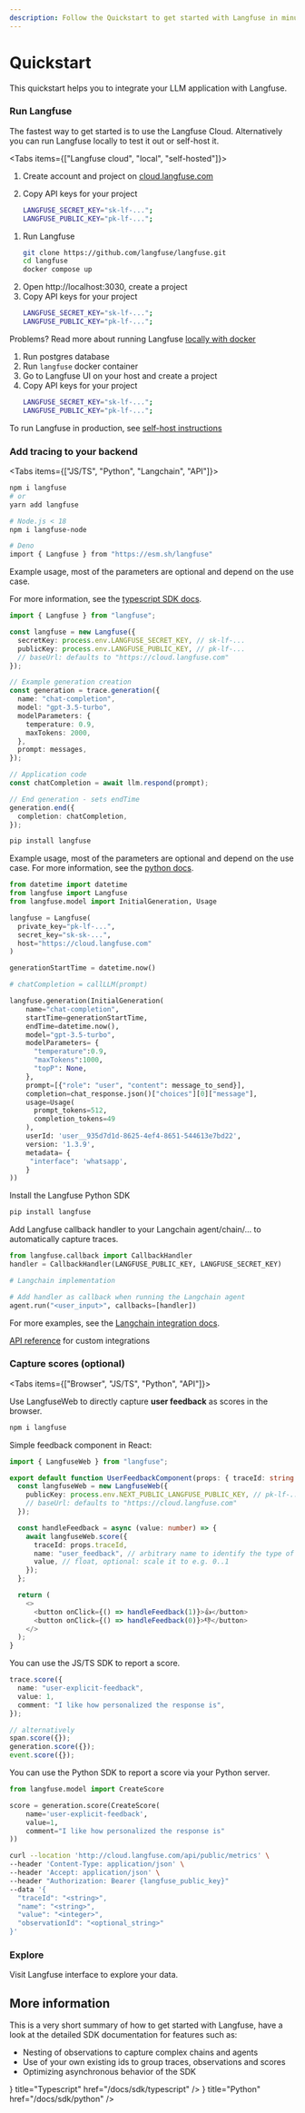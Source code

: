 ```yaml
---
description: Follow the Quickstart to get started with Langfuse in minutes before diving into the details.
---
```



# Quickstart

This quickstart helps you to integrate your LLM application with Langfuse.

<Steps>

### Run Langfuse

The fastest way to get started is to use the Langfuse Cloud. Alternatively you can run Langfuse locally to test it out or self-host it.

<Tabs items={["Langfuse cloud", "local", "self-hosted"]}>
<Tab>

1. Create account and project on
   [cloud.langfuse.com](https://cloud.langfuse.com/auth/sign-up)
2. Copy API keys for your
   project

   ```bash filename=".env"
   LANGFUSE_SECRET_KEY="sk-lf-...";
   LANGFUSE_PUBLIC_KEY="pk-lf-...";
   ```

</Tab>
<Tab>

1.  Run Langfuse
    ```bash copy
    git clone https://github.com/langfuse/langfuse.git
    cd langfuse
    docker compose up
    ```
2.  Open http://localhost:3030, create a project
3.  Copy API keys for your project
    ```bash filename=".env"
    LANGFUSE_SECRET_KEY="sk-lf-...";
    LANGFUSE_PUBLIC_KEY="pk-lf-...";
    ```

Problems? Read more about running Langfuse [locally with
docker](local.md)

</Tab>
<Tab>

1. Run postgres database
2. Run `langfuse` docker container
3. Go to Langfuse UI on your host and create a project
4. Copy API keys for your project
   ```bash filename=".env"
   LANGFUSE_SECRET_KEY="sk-lf-...";
   LANGFUSE_PUBLIC_KEY="pk-lf-...";
   ```

To run Langfuse in production, see [self-host instructions](self-host.mdx)

</Tab>
</Tabs>

### Add tracing to your backend

<Tabs items={["JS/TS", "Python", "Langchain", "API"]}>
<Tab>

```sh
npm i langfuse
# or
yarn add langfuse

# Node.js < 18
npm i langfuse-node

# Deno
import { Langfuse } from "https://esm.sh/langfuse"
```

Example usage, most of the parameters are optional and depend on the use case.

For more information, see the [typescript SDK docs](/docs/integrations/sdk/typescript).

```typescript filename="server.ts"
import { Langfuse } from "langfuse";

const langfuse = new Langfuse({
  secretKey: process.env.LANGFUSE_SECRET_KEY, // sk-lf-...
  publicKey: process.env.LANGFUSE_PUBLIC_KEY, // pk-lf-...
  // baseUrl: defaults to "https://cloud.langfuse.com"
});

// Example generation creation
const generation = trace.generation({
  name: "chat-completion",
  model: "gpt-3.5-turbo",
  modelParameters: {
    temperature: 0.9,
    maxTokens: 2000,
  },
  prompt: messages,
});

// Application code
const chatCompletion = await llm.respond(prompt);

// End generation - sets endTime
generation.end({
  completion: chatCompletion,
});
```

</Tab>
<Tab>

```bash
pip install langfuse
```

Example usage, most of the parameters are optional and depend on the use case. For more information, see the [python docs](/docs/integrations/sdk/python).

```python filename="server.py"
from datetime import datetime
from langfuse import Langfuse
from langfuse.model import InitialGeneration, Usage

langfuse = Langfuse(
  private_key="pk-lf-...",
  secret_key="sk-sk-...",
  host="https://cloud.langfuse.com"
)

generationStartTime = datetime.now()

# chatCompletion = callLLM(prompt)

langfuse.generation(InitialGeneration(
    name="chat-completion",
    startTime=generationStartTime,
    endTime=datetime.now(),
    model="gpt-3.5-turbo",
    modelParameters= {
      "temperature":0.9,
      "maxTokens":1000,
      "topP": None,
    },
    prompt=[{"role": "user", "content": message_to_send}],
    completion=chat_response.json()["choices"][0]["message"],
    usage=Usage(
      prompt_tokens=512,
      completion_tokens=49
    ),
    userId: 'user__935d7d1d-8625-4ef4-8651-544613e7bd22',
    version: '1.3.9',
    metadata= {
     "interface": 'whatsapp',
    }
))
```

</Tab>
<Tab>

Install the Langfuse Python SDK

```bash
pip install langfuse
```

Add Langfuse callback handler to your Langchain agent/chain/... to automatically capture traces.

```python /callbacks=[handler]/
from langfuse.callback import CallbackHandler
handler = CallbackHandler(LANGFUSE_PUBLIC_KEY, LANGFUSE_SECRET_KEY)

# Langchain implementation

# Add handler as callback when running the Langchain agent
agent.run("<user_input>", callbacks=[handler])
```

For more examples, see the [Langchain integration docs](/docs/integrations/langchain).

</Tab>
<Tab>

[API reference](/docs/integrations/api) for custom integrations

</Tab>
</Tabs>

### Capture scores (optional)

<Tabs items={["Browser", "JS/TS", "Python", "API"]}>
<Tab>

Use LangfuseWeb to directly capture **user feedback** as scores in the browser.

```sh npm2yarn
npm i langfuse
```

Simple feedback component in React:

```typescript
import { LangfuseWeb } from "langfuse";

export default function UserFeedbackComponent(props: { traceId: string }) {
  const langfuseWeb = new LangfuseWeb({
    publicKey: process.env.NEXT_PUBLIC_LANGFUSE_PUBLIC_KEY, // pk-lf-...
    // baseUrl: defaults to "https://cloud.langfuse.com"
  });

  const handleFeedback = async (value: number) => {
    await langfuseWeb.score({
      traceId: props.traceId,
      name: "user_feedback", // arbitrary name to identify the type of score
      value, // float, optional: scale it to e.g. 0..1
    });
  };

  return (
    <>
      <button onClick={() => handleFeedback(1)}>👍</button>
      <button onClick={() => handleFeedback(0)}>👎</button>
    </>
  );
}
```

</Tab>
<Tab>

You can use the JS/TS SDK to report a score.

```typescript
trace.score({
  name: "user-explicit-feedback",
  value: 1,
  comment: "I like how personalized the response is",
});

// alternatively
span.score({});
generation.score({});
event.score({});
```

</Tab>
<Tab>

You can use the Python SDK to report a score via your Python server.

```python
from langfuse.model import CreateScore

score = generation.score(CreateScore(
    name='user-explicit-feedback',
    value=1,
    comment="I like how personalized the response is"
))
```

</Tab>
<Tab>

```bash
curl --location 'http://cloud.langfuse.com/api/public/metrics' \
--header 'Content-Type: application/json' \
--header 'Accept: application/json' \
--header "Authorization: Bearer {langfuse_public_key}"
--data '{
  "traceId": "<string>",
  "name": "<string>",
  "value": "<integer>",
  "observationId": "<optional_string>"
}'
```

</Tab>
</Tabs>

### Explore

Visit Langfuse interface to explore your data.

</Steps>

## More information

This is a very short summary of how to get started with Langfuse, have a look at the detailed SDK documentation for features such as:

- Nesting of observations to capture complex chains and agents
- Use of your own existing ids to group traces, observations and scores
- Optimizing asynchronous behavior of the SDK


<Cards>
  <Card
    icon={<SiTypescript size="24" />}
    title="Typescript"
    href="/docs/sdk/typescript"
  />
  <Card icon={<SiPython size="24" />} title="Python" href="/docs/sdk/python" />
</Cards>
